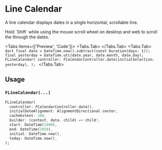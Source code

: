 
# Line Calendar
A line calendar displays dates in a single horizontal, scrollable line.

<LinkBadgeGroup>
  <LinkBadge label="API Reference" href="https://pub.dev/documentation/forui/latest/forui.widgets.line_calendar/forui.widgets.line-calendar-library.html"/>
</LinkBadgeGroup>

<Callout type="info">
  Hold `Shift` while using the mouse scroll wheel on desktop and web to scroll the through the dates.
</Callout>

<Tabs items={['Preview', 'Code']}>
    <Tabs.Tab>
        <Widget name='line-calendar' query={{}} height={200}/>
    </Tabs.Tab>
    <Tabs.Tab>
        ```dart
        final date = DateTime.now().subtract(const Duration(days: 1));
        final yesterday = DateTime.utc(date.year, date.month, date.day);
        FLineCalendar(
          controller: FCalendarController.date(initialSelection: yesterday),
        );
        ```
    </Tabs.Tab>
</Tabs>

## Usage

### `FLineCalendar(...)`

```dart
FLineCalendar(
  controller: FCalendarController.date(),
  initialDateAlignment: AlignmentDirectional.center,
  cacheExtent: 100,
  builder: (context, data, child) => child!,
  start: DateTime(1900),
  end: DateTime(2050),
  initial: DateTime.now(),
  today: DateTime.now(),
);
```
